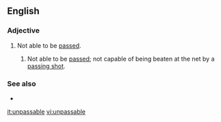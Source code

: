 ==English==

===Adjective===
{{en-adj|-}}

# Not able to be [[pass]]ed.
## {{context|tennis|lang=en}} Not able to be [[pass]]ed; not capable of being beaten at the net by a [[passing shot]].

===See also===
* {{l|en|impassable}}

[[it:unpassable]]
[[vi:unpassable]]
